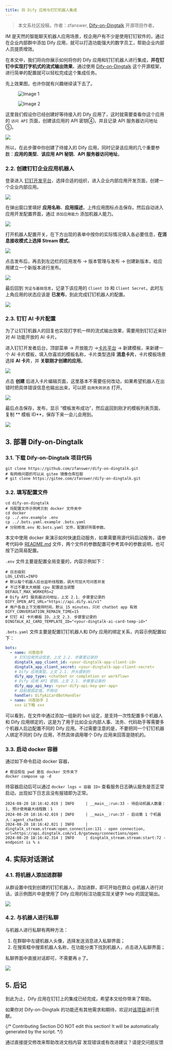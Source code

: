 ```yaml
---
title: 将 Dify 应用与钉钉机器人集成
---
```



> 本文系社区投稿，作者：zfanswer, [Dify-on-Dingtalk](https://github.com/zfanswer/dify-on-dingtalk) 开源项目作者。

IM 是天然的智能聊天机器人应用场景，校企用户有不少是使用钉钉软件的，通过在企业内部群中添加 Dify 应用，就可以打造功能强大的数字员工，帮助企业内部人员提质增效。

在本文中，我们将向你展示如何将你的 Dify 应用和钉钉机器人进行集成，**并在钉钉中实现打字机式的流式输出效果**，通过使用 [Dify-on-Dingtalk](https://github.com/zfanswer/dify-on-dingtalk) 这个开源框架，进行简单的配置就可以轻松完成这个集成任务。

先上效果图，也许你就有兴趣继续读下去了。

<div class="image-side-by-side">
  <figure>
    <img src="https://assets-docs.dify.ai/dify-enterprise-mintlify/zh_CN/learn-more/use-cases/7d0d8387fe0dc230cc9cf87ff2451bca.png" alt="Image 1" />
  </figure>
  <figure>
    <img src="https://assets-docs.dify.ai/dify-enterprise-mintlify/zh_CN/learn-more/use-cases/f6eec15a3b735c01331784294df0cd2a.jpeg" alt="Image 2" />
  </figure>
</div>

这里我们假设你已经创建好等待接入的 Dify 应用了，这时就需要查看你这个应用的 `访问 API` 页面，创建该应用的 API 密钥④，并且记录 API 服务器访问地址⑤。

![](https://assets-docs.dify.ai/dify-enterprise-mintlify/zh_CN/learn-more/use-cases/b5191e352f280f2c7329cbc6917a1ac2.jpeg)

所以，在此步骤中你创建了待接入的 Dify 应用，同时记录该应用的几个重要参数：**应用的类型**、**该应用 API 秘钥**、**API 服务器访问地址**。

### 2.2. 创建钉钉企业应用机器人

登录进入 [钉钉开发平台](https://open-dev.dingtalk.com/)，选择合适的组织，进入企业内部应用开发页面，创建一个企业内部应用。

![](https://assets-docs.dify.ai/dify-enterprise-mintlify/zh_CN/learn-more/use-cases/be96400ec39fd85d4791c3c94f8d4e04.jpeg)

在弹出窗口里填好 **应用名称**、**应用描述**，上传应用图标点击保存。然后自动进入应用开发配置界面，通过 `添加应用能力` 添加机器人能力。

![](https://assets-docs.dify.ai/dify-enterprise-mintlify/zh_CN/learn-more/use-cases/c83acc5a77db86d8d52b2fe5a53d0bf6.jpeg)

打开机器人配置开关，在下方出现的表单中按你的实际情况填入各必要信息，**在消息接收模式上选择 Stream 模式**。

![](https://assets-docs.dify.ai/dify-enterprise-mintlify/zh_CN/learn-more/use-cases/5ff0892e2d4fe532f08e0adfdb4f7a4c.jpeg)

点击发布后，再去到左边栏的应用发布 -> 版本管理与发布 -> 创建新版本，给应用建立一个新版本进行发布。

![](https://assets-docs.dify.ai/dify-enterprise-mintlify/zh_CN/learn-more/use-cases/792850d6c7d5f13a017f14e0b2afe9ef.jpeg)

最后回到 `凭证与基础信息`，记录下该应用的 `Client ID` 和 `Client Secret`，此时左上角应用的状态应该是 **已发布**，到此完成钉钉机器人的配置。

![](https://assets-docs.dify.ai/dify-enterprise-mintlify/zh_CN/learn-more/use-cases/f451984aefd4b7186a6d9dd8f9cf4080.jpeg)

### 2.3. 钉钉 AI 卡片配置

为了让钉钉机器人的回复也实现打字机一样的流式输出效果，需要用到钉钉近来针对 AI 功能开放的 AI 卡片。

进入钉钉开发者后台，顶部菜单 -> 开放能力 ->[卡片平台](https://open-dev.dingtalk.com/fe/card) -> 新建模板，来新建一个 AI 卡片模板，填入你喜欢的模板名称，卡片类型选择 **消息卡片**，卡片模板场景选择 **AI 卡片**，并 **关联刚才创建的应用**。

![](https://assets-docs.dify.ai/dify-enterprise-mintlify/zh_CN/learn-more/use-cases/aab6222bfa21484406f07a477b412a4d.jpeg)

点击 **创建** 后进入卡片编辑页面，这里基本不需要任何改动，如果希望机器人在出错时把具体错误信息也输出出来，可以把 `启用失败状态` 打开。

![](https://assets-docs.dify.ai/dify-enterprise-mintlify/zh_CN/learn-more/use-cases/f9c3c75624e6584f27d078003d31e817.jpeg)

最后点击保存，发布，显示 “模板发布成功”，然后返回到刚才的模板列表页面，复制 \*\* 模板 ID\*\*，保存下来一会儿会用到。

![](https://assets-docs.dify.ai/dify-enterprise-mintlify/zh_CN/learn-more/use-cases/25cf3ab088526aa4fb3caf2898ec8c61.jpeg)

## 3. 部署 Dify-on-Dingtalk

### 3.1. 下载 Dify-on-Dingtalk 项目代码

```shell
git clone https://github.com/zfanswer/dify-on-dingtalk.git
# 有网络问题的可以从 gitee 镜像仓库拉取
# git clone https://gitee.com/zfanswer/dify-on-dingtalk.git
```

### 3.2. 填写配置文件

```shell
cd dify-on-dingtalk
# 将配置文件示例拷贝到 docker 文件夹中
cd docker
cp ../.env.example .env
cp ../.bots.yaml.example .bots.yaml
# 分别修改.env 和.bots.yaml 文件，配置好所需参数。
```

本文中使用 docker 来演示如何快速启动服务，如果需要用源代码启动服务，请参考代码中 [README.md](https://github.com/zfanswer/dify-on-dingtalk/blob/main/README.md#env%25) 文件，两个文件的参数配置可参考其中的参数说明，也可按下边简易配置。

`.env` 文件主要是配置全局变量的，内容示例如下：

```shell
# 日志级别
LOG_LEVEL=INFO
# 默认每个机器人后台监听线程数，调大可加大可问答并发
# 不过不要太大根据 cpu 配置适当调整
DEFAULT_MAX_WORKERS=2
# Dify API 服务器访问地址，上文 2.1. 步骤里记录的
DIFY_OPEN_API_URL="https://api.dify.ai/v1"
# 用户各自上下文维持时间，默认 15 minutes，只对 chatbot app 有效
DIFY_CONVERSATION_REMAIN_TIME=15
# 钉钉 AI 卡片模板 ID，上文 2.3. 步骤里记录的
DINGTALK_AI_CARD_TEMPLATE_ID="<your-dingtalk-ai-card-temp-id>"
```

`.bots.yaml` 文件主要是配置钉钉机器人和 Dify 应用的绑定关系，内容示例配置如下：

```yaml
bots:
  - name: 问答助手
    # 钉钉应用凭证信息，上文 2.2. 步骤里记录的
    dingtalk_app_client_id: <your-dingtalk-app-client-id>
    dingtalk_app_client_secret: <your-dingtalk-app-client-secret>
    # Dify 应用类型，上文 2.1. 开头提到的
    dify_app_type: <chatbot or completion or workflow>
    # Dify 应用 API 密钥，上文 2.1. 步骤里记录的
    dify_app_api_key: <your-dify-api-key-per-app>
    # 目前是固定值，不用动
    handler: DifyAiCardBotHandler
  - name: 问答助手 2
    xxx 以下略 xxx
```

可以看到，在文件中通过添加一组新的 bot 设定，是支持一次性配置多个机器人和 Dify 应用绑定的，这是为了用于比如企业内部人事、法务、代码助手等需要多个机器人后边配置不同的 Dify 应用。不过需要注意的是，不要把同一个钉钉机器人绑定不同的 Dify 应用，不然具体调用哪个 Dify 应用来回答是随机的。

### 3.3. 启动 docker 容器

通过如下命令启动 docker 容器，

```shell
# 假设现在 pwd 是在 docker 文件夹下
docker compose up -d
```

待容器启动后可以通过 `docker logs < 容器 ID>` 查看服务日志确认服务是否正常启动，出现如下日志且没有报错即为正常。

```shell
2024-08-20 18:16:42.019 | INFO     | __main__:run:33 - 待启动机器人数量：1, 预计使用最大线程数：1
2024-08-20 18:16:42.019 | INFO     | __main__:run:37 - 启动第 1 个机器人：agent_chatbot
2024-08-20 18:16:42.021 | INFO     | dingtalk_stream.stream:open_connection:131 - open connection, url=https://api.dingtalk.com/v1.0/gateway/connections/open
2024-08-20 18:16:42.314 | INFO     | dingtalk_stream.stream:start:72 - endpoint is % s
```

## 4. 实际对话测试

### 4.1. 将机器人添加进群聊

从群设置中找到创建的钉钉机器人，添加进群，即可开始在群众 @机器人进行对话，该示例图片中是使用了 Dify 应用的标注功能实现关键字 help 的固定输出。

![](https://assets-docs.dify.ai/dify-enterprise-mintlify/zh_CN/learn-more/use-cases/b6df3a21b488899975b3cf95fa6c5924.jpeg)

### 4.2. 与机器人进行私聊

与机器人进行私聊有两种方法：

1. 在群聊中左键机器人头像，选择发送消息进入私聊界面；
2. 在搜索框中搜索机器人名称，在功能分类下找到机器人，点击进入私聊界面；

私聊界面中直接对话即可，不需要再 `@` 了。

![](../../.gitbook/assets/dify-on-dingtalk-demo.gif)

## 5. 后记

到此为止，Dify 应用在钉钉上的集成已经完成，希望本文给你带来了帮助。

如果你对 Dify-on-Dingtalk 的功能还有其他需求和期待，欢迎对[该项目](https://github.com/zfanswer/dify-on-dingtalk)进行贡献。

{/*
Contributing Section
DO NOT edit this section!
It will be automatically generated by the script.
*/}

<CardGroup cols="2">
    <Card
        title="编辑此页面"
        icon="pen-to-square"
        href="https://github.com/langgenius/dify-docs/edit/main/zh-hans/learn-more/use-cases/dify-on-dingtalk.mdx"
    >
        通过直接提交修改来帮助改进文档内容
    </Card>
    <Card
        title="提交问题"
        icon="github"
        href="https://github.com/langgenius/dify-docs/issues/new?title=文档问题%3A%20on-dingt&body=%23%23%20问题描述%0A%3C%21--%20请简要描述您发现的问题%20--%3E%0A%0A%23%23%20页面链接%0Ahttps%3A%2F%2Fgithub.com%2Flanggenius%2Fdify-docs%2Fblob%2Fmain%2Fzh-hans/learn-more/use-cases%2Fdify-on-dingtalk.mdx%0A%0A%23%23%20建议修改%0A%3C%21--%20如果有具体的修改建议，请在此说明%20--%3E%0A%0A%3C%21--%20感谢您对文档质量的关注！%20--%3E"
    >
        发现错误或有改进建议？请提交问题反馈
    </Card>
</CardGroup>
